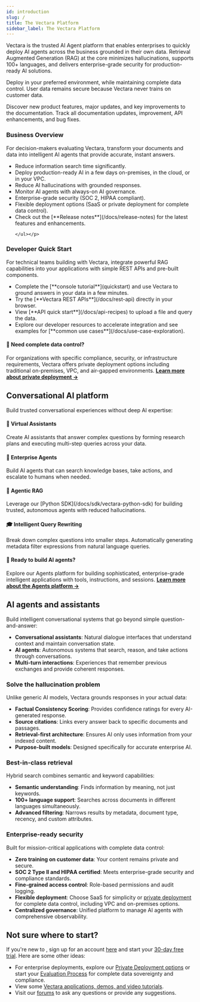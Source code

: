 ```yaml
---
id: introduction
slug: /
title: The Vectara Platform
sidebar_label: The Vectara Platform
---
```



Vectara is the trusted AI Agent platform that enables
enterprises to quickly deploy AI agents across the business grounded in their own data.
Retrieval Augmented Generation (RAG) at the core minimizes
hallucinations, supports 100+ languages, and delivers enterprise-grade
security for production-ready AI solutions.

Deploy in your preferred environment, while maintaining complete data control. 
User data remains secure because Vectara never trains on customer data.

<Grid columns={2}>
  <TopicButton
    title="Release Notes"
    href="/docs/release-notes"
  >
    Discover new product features, major updates, and key improvements to the documentation.
  </TopicButton>
  <TopicButton title="Changelog" href="/docs/changelog">
    Track all documentation updates, improvement, API enhancements, and bug fixes.
  </TopicButton>
</Grid>

<Spacer size="l" />

<div style={{ display: 'flex', gap: '20px' }}>
  <div style={{ flex: 1 }}>
    <h3>Business Overview</h3>
    <p>For decision-makers evaluating Vectara, transform your documents and
    data into intelligent AI agents that provide accurate, instant answers.</p>
    <p><ul>
    <li>Reduce information search time significantly.</li>
    <li>Deploy production-ready AI in a few days on-premises, in the cloud, or in your VPC.</li>
    <li>Reduce AI hallucinations with grounded responses.</li>
    <li>Monitor AI agents with always-on AI governance.</li>
    <li>Enterprise-grade security (SOC 2, HIPAA compliant).</li>
    <li>Flexible deployment options (SaaS or private deployment for complete
    data control).</li>
    <li>Check out the [**Release notes**](/docs/release-notes) for the latest
    features and enhancements.</li>

    </ul></p>
  </div>
  <div style={{ flex: 1 }}>
    <h3>Developer Quick Start</h3>
    <p>For technical teams building with Vectara, integrate powerful RAG
    capabilities into your applications with simple REST APIs and pre-built
    components.</p>
    <p><ul>
    <li>Complete the [**console tutorial**](quickstart) and use Vectara to
    ground answers in your data in a few minutes.</li>
    <li>Try the [**Vectara REST APIs**](/docs/rest-api) directly in your
    browser.</li>
    <li>View [**API quick start**](/docs/api-recipes) to upload a file and query
    the data.</li>
    <li>Explore our developer resources to accelerate integration and see
    examples for [**common use cases**](/docs/use-case-exploration).</li>
    </ul></p>
  </div>
</div>

<div style={{ backgroundColor: '#f8f9fa', padding: '20px', borderRadius: '8px', marginBottom: '20px', border: '1px solid #e9ecef' }}>
  <h4>🏢 Need complete data control?</h4>
  <p>For organizations with specific compliance, security, or infrastructure
  requirements, Vectara offers private deployment options including traditional
  on-premises, VPC, and air-gapped environments. <strong><a href="/docs/deployments">Learn more about private deployment →</a></strong></p>
</div>

## Conversational AI platform

Build trusted conversational experiences without deep AI expertise:

<Grid columns={2}>
  <div>
    <h4>🤖 Virtual Assistants</h4>
    <p>Create AI assistants that answer complex questions by forming research plans and 
executing multi-step queries across your data.</p>
  </div>
  <div>
    <h4>💬 Enterprise Agents</h4>
    <p>Build AI agents that can search knowledge bases, take actions, and escalate to humans when needed.</p>
  </div>
  <div>
    <h4>🏢 Agentic RAG</h4>
    <p>Leverage our [Python SDK](/docs/sdk/vectara-python-sdk) for building trusted, autonomous agents with reduced hallucinations.</p>
  </div>
  <div>
    <h4>🎓 Intelligent Query Rewriting</h4>
    <p>Break down complex questions into smaller steps. Automatically generating metadata filter expressions from natural language queries.</p>
  </div>
</Grid>

<div style={{ backgroundColor: '#e8f4fd', padding: '20px', borderRadius: '8px', marginBottom: '20px', border: '1px solid #b8e0f7' }}>
  <h4>🤖 Ready to build AI agents?</h4>
  <p>Explore our Agents platform for building sophisticated, enterprise-grade
  intelligent applications with tools, instructions, and sessions. <strong><a href="/docs/agents/agent-platform-overview">Learn more about the Agents platform →</a></strong></p>
</div>

## AI agents and assistants

Build intelligent conversational systems that go beyond simple
question-and-answer:

- **Conversational assistants**: Natural dialogue interfaces that understand
  context and maintain conversation state.
- **AI agents**: Autonomous systems that search, reason, and take actions
  through conversations.
- **Multi-turn interactions**: Experiences that remember previous exchanges and
  provide coherent responses.

### Solve the hallucination problem
Unlike generic AI models, Vectara grounds responses in your actual data:

- **Factual Consistency Scoring**: Provides confidence ratings for every
  AI-generated response.
- **Source citations**: Links every answer back to specific documents and
  passages.
- **Retrieval-first architecture**: Ensures AI only uses information from your
  indexed content.
- **Purpose-built models**: Designed specifically for accurate enterprise AI.

### Best-in-class retrieval
Hybrid search combines semantic and keyword capabilities:

- **Semantic understanding**: Finds information by meaning, not just keywords.
- **100+ language support**: Searches across documents in different languages
  simultaneously.
- **Advanced filtering**: Narrows results by metadata, document type, recency,
  and custom attributes.

### Enterprise-ready security
Built for mission-critical applications with complete data control:

- **Zero training on customer data**: Your content remains private and secure.
- **SOC 2 Type II and HIPAA certified**: Meets enterprise-grade security and
  compliance standards.
- **Fine-grained access control**: Role-based permissions and audit logging.
- **Flexible deployment**: Choose SaaS for simplicity or
  [private deployment](/docs/deployments) for complete data control, including
  VPC and on-premises options.
- **Centralized governance**: Unified platform to manage AI agents with
  comprehensive observability.

## Not sure where to start?

If you're new to <Config v="names.product"/>, sign up for an account
[here](https://console.vectara.com/signup) and start your
[30-day free trial](/docs/vectara-trial). Here are some other ideas:

- For enterprise deployments, explore our
  [Private Deployment options](/docs/deployments) or start your
  [Evaluation Process](/docs/deployments/onprem-evaluation-process) for
  complete data sovereignty and compliance.
- View some [Vectara applications, demos, and video tutorials](https://vectara.com/demos/).
- Visit our [forums](https://discuss.vectara.com/) to ask any questions or
  provide any suggestions.
